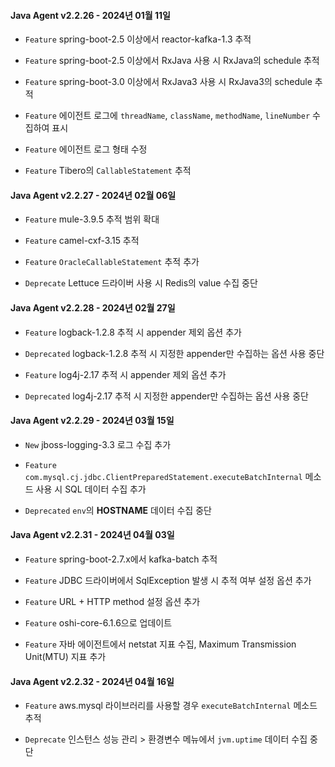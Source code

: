 #### Java Agent v2.2.26 - 2024년 01월 11일

- <code class="Feature">Feature</code> spring-boot-2.5 이상에서 reactor-kafka-1.3 추적

- <code class="Feature">Feature</code> spring-boot-2.5 이상에서 RxJava 사용 시 RxJava의 schedule 추적

- <code class="Feature">Feature</code> spring-boot-3.0 이상에서 RxJava3 사용 시 RxJava3의 schedule 추적

- <code class="Feature">Feature</code> 에이전트 로그에 <code>threadName</code>, <code>className</code>, <code>methodName</code>, <code>lineNumber</code> 수집하여 표시

- <code class="Feature">Feature</code> 에이전트 로그 형태 수정

- <code class="Feature">Feature</code> Tibero의 <code>CallableStatement</code> 추적

#### Java Agent v2.2.27 - 2024년 02월 06일

- <code class="Feature">Feature</code> mule-3.9.5 추적 범위 확대

- <code class="Feature">Feature</code> camel-cxf-3.15 추적

- <code class="Feature">Feature</code> <code>OracleCallableStatement</code> 추적 추가

- <code class="Deprecate">Deprecate</code> Lettuce 드라이버 사용 시 Redis의 value 수집 중단

#### Java Agent v2.2.28 - 2024년 02월 27일

- <code class="Feature">Feature</code> logback-1.2.8 추적 시 appender 제외 옵션 추가

- <code class="Deprecated">Deprecated</code> logback-1.2.8 추적 시 지정한 appender만 수집하는 옵션 사용 중단

- <code class="Feature">Feature</code> log4j-2.17 추적 시 appender 제외 옵션 추가

- <code class="Deprecated">Deprecated</code> log4j-2.17 추적 시 지정한 appender만 수집하는 옵션 사용 중단

#### Java Agent v2.2.29 - 2024년 03월 15일

- <code class="New">New</code> jboss-logging-3.3 로그 수집 추가

- <code class="Feature">Feature</code> <code>com.mysql.cj.jdbc.ClientPreparedStatement.executeBatchInternal</code> 메소드 사용 시 SQL 데이터 수집 추가

- <code class="Deprecated">Deprecated</code> <code>env</code>의 <b>HOSTNAME</b> 데이터 수집 중단

#### Java Agent v2.2.31 - 2024년 04월 03일

- <code class="Feature">Feature</code> spring-boot-2.7.x에서 kafka-batch 추적

- <code class="Feature">Feature</code> JDBC 드라이버에서 SqlException 발생 시 추적 여부 설정 옵션 추가

- <code class="Feature">Feature</code> URL + HTTP method 설정 옵션 추가

- <code class="Feature">Feature</code> oshi-core-6.1.6으로 업데이트

- <code class="Feature">Feature</code> 자바 에이전트에서 netstat 지표 수집, Maximum Transmission Unit(MTU) 지표 추가

#### Java Agent v2.2.32 - 2024년 04월 16일

- <code class="Feature">Feature</code> aws.mysql 라이브러리를 사용할 경우 <code>executeBatchInternal</code> 메소드 추적

- <code class="Deprecate">Deprecate</code> <span class="uitext">인스턴스 성능 관리</span> &gt; <span class="uitext">환경변수</span> 메뉴에서 <code>jvm.uptime</code> 데이터 수집 중단


